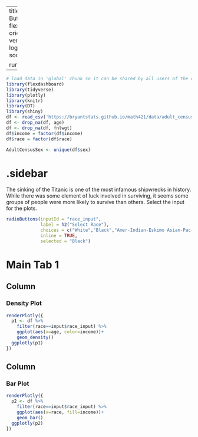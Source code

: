 
---
title: "Adult Census - Radio Button"
output: 
  flexdashboard::flex_dashboard:
    orientation: columns
    vertical_layout: fill
    logo: logo.png
    source_code: embed
    social: menu

runtime: shiny
---

```r
# load data in 'global' chunk so it can be shared by all users of the dashboard
library(flexdashboard)
library(tidyverse)
library(plotly)
library(knitr)
library(DT)
library(shiny)
df <- read_csv('https://bryantstats.github.io/math421/data/adult_census_missing.csv')
df <- drop_na(df, age)
df <- drop_na(df, fnlwgt)
df$income = factor(df$income)
df$race = factor(df$race)

AdultCensusSex <- unique(df$sex)
```

{.sidebar}
=======================================================================

The sinking of the Titanic is one of the most infamous shipwrecks in history. While there was some element of luck involved in surviving, it seems some groups of people were more likely to survive than others.  Select the input for the plots. 

```r
radioButtons(inputId = "race_input", 
             label = h2("Select Race"),
             choices = c("White","Black","Amer-Indian-Eskimo Asian-Pac-Islander", "Other"),
             inline = TRUE,
             selected = "Black")
```

Main Tab 1
=======================================================================

Column {data-width=500}
-----------------------------------------------------------------------

### Density Plot

```r
renderPlotly({
  p1 <- df %>% 
    filter(race==input$race_input) %>% 
    ggplot(aes(x=age, color=income))+
    geom_density()
  ggplotly(p1)
})
```

Column {data-width=500}
-----------------------------------------------------------------------

### Bar Plot

```r
renderPlotly({
  p2 <- df %>% 
    filter(race==input$race_input) %>% 
    ggplot(aes(x=race, fill=income))+
    geom_bar()
  ggplotly(p2)
})
```
